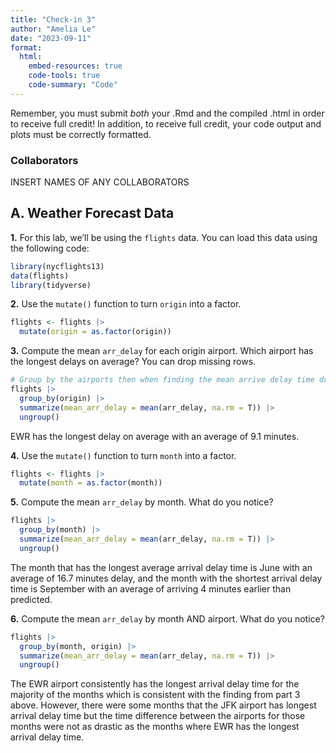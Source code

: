 ```yaml
---
title: "Check-in 3"
author: "Amelia Le"
date: "2023-09-11"
format: 
  html:
    embed-resources: true
    code-tools: true
    code-summary: "Code"
---
```


Remember, you must submit *both* your .Rmd and the compiled .html in order to receive full credit! In addition, to receive full credit, your code output and plots must be correctly formatted.

### Collaborators

INSERT NAMES OF ANY COLLABORATORS

## A. Weather Forecast Data

**1.**  For this lab, we'll be using the `flights` data. You can load this data using the following code:

```r
library(nycflights13)
data(flights)
library(tidyverse)
```

**2.** Use the `mutate()` function to turn `origin` into a factor.

```r
flights <- flights |> 
  mutate(origin = as.factor(origin))
```

**3.** Compute the mean `arr_delay` for each origin airport. Which airport has the longest delays on average? You can drop missing rows.

```r
# Group by the airports then when finding the mean arrive delay time drop all the missing rows.
flights |> 
  group_by(origin) |>
  summarize(mean_arr_delay = mean(arr_delay, na.rm = T)) |>
  ungroup()
```

EWR has the longest delay on average with an average of 9.1 minutes. 


**4.** Use the `mutate()` function to turn `month` into a factor.

```r
flights <- flights |> 
  mutate(month = as.factor(month))
```


**5.** Compute the mean `arr_delay` by month. What do you notice?

```r
flights |> 
  group_by(month) |>
  summarize(mean_arr_delay = mean(arr_delay, na.rm = T)) |>
  ungroup()
```
The month that has the longest average arrival delay time is June with an average of 16.7 minutes delay, and the month with the shortest arrival delay time is September with an average of arriving 4 minutes earlier than predicted. 



**6.** Compute the mean `arr_delay` by month AND airport. What do you notice?

```r
flights |> 
  group_by(month, origin) |>
  summarize(mean_arr_delay = mean(arr_delay, na.rm = T)) |>
  ungroup()
```
The EWR airport consistently has the longest arrival delay time for the majority of the months which is consistent with the finding from part 3 above. However, there were some months that the JFK airport has longest arrival delay time but the time difference between the airports for those months were not as drastic as the months where EWR has the longest arrival delay time.

